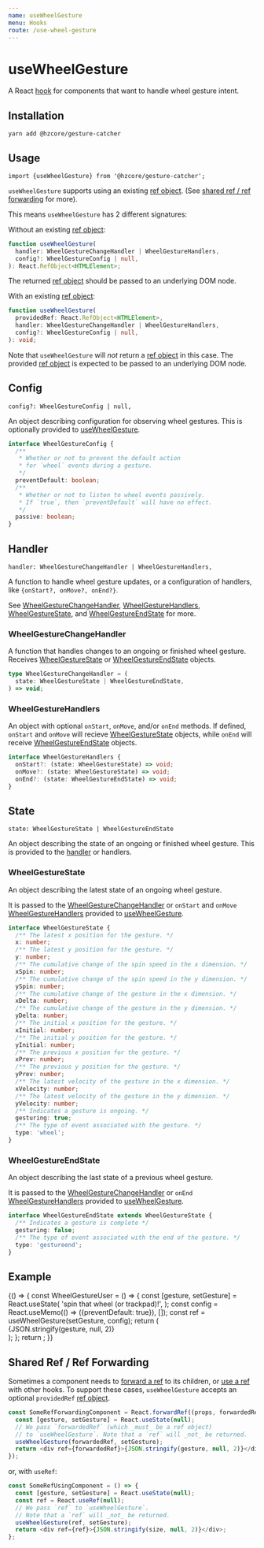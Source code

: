 ```yaml
---
name: useWheelGesture
menu: Hooks
route: /use-wheel-gesture
---
```



# useWheelGesture

A React [hook] for components that want to handle wheel gesture intent.

## Installation

```shell
yarn add @hzcore/gesture-catcher
```

## Usage

```
import {useWheelGesture} from '@hzcore/gesture-catcher';
```

`useWheelGesture` supports using an existing [ref object].
(See [shared ref / ref forwarding] for more).

This means `useWheelGesture` has 2 different signatures:

Without an existing [ref object]:

```ts
function useWheelGesture(
  handler: WheelGestureChangeHandler | WheelGestureHandlers,
  config?: WheelGestureConfig | null,
): React.RefObject<HTMLElement>;
```

The returned [ref object] should be passed to an underlying DOM node.

With an existing [ref object]:

```ts
function useWheelGesture(
  providedRef: React.RefObject<HTMLElement>,
  handler: WheelGestureChangeHandler | WheelGestureHandlers,
  config?: WheelGestureConfig | null,
): void;
```

Note that `useWheelGesture` will _not_ return a [ref object] in this case.
The provided [ref object] is expected to be passed to an underlying DOM node.

## Config

`config?: WheelGestureConfig | null,`

An object describing configuration for observing wheel gestures.
This is optionally provided to [useWheelGesture].

```ts
interface WheelGestureConfig {
  /**
   * Whether or not to prevent the default action
   * for `wheel` events during a gesture.
   */
  preventDefault: boolean;
  /**
   * Whether or not to listen to wheel events passively.
   * If `true`, then `preventDefault` will have no effect.
   */
  passive: boolean;
}
```

## Handler

`handler: WheelGestureChangeHandler | WheelGestureHandlers,`

A function to handle wheel gesture updates, or a configuration of handlers,
like `{onStart?, onMove?, onEnd?}`.

See [WheelGestureChangeHandler], [WheelGestureHandlers],
[WheelGestureState], and [WheelGestureEndState] for more.

### WheelGestureChangeHandler

A function that handles changes to an ongoing or finished wheel gesture.
Receives [WheelGestureState] or [WheelGestureEndState] objects.

```ts
type WheelGestureChangeHandler = (
  state: WheelGestureState | WheelGestureEndState,
) => void;
```

### WheelGestureHandlers

An object with optional `onStart`, `onMove`, and/or `onEnd` methods.
If defined, `onStart` and `onMove` will recieve [WheelGestureState] objects,
while `onEnd` will receive [WheelGestureEndState] objects.

```ts
interface WheelGestureHandlers {
  onStart?: (state: WheelGestureState) => void;
  onMove?: (state: WheelGestureState) => void;
  onEnd?: (state: WheelGestureEndState) => void;
}
```

## State

`state: WheelGestureState | WheelGestureEndState`

An object describing the state of an ongoing or finished wheel gesture.
This is provided to the [handler] or handlers.

### WheelGestureState

An object describing the latest state of an ongoing wheel gesture.

It is passed to the [WheelGestureChangeHandler]
or `onStart` and `onMove` [WheelGestureHandlers] provided to [useWheelGesture].

```ts
interface WheelGestureState {
  /** The latest x position for the gesture. */
  x: number;
  /** The latest y position for the gesture. */
  y: number;
  /** The cumulative change of the spin speed in the x dimension. */
  xSpin: number;
  /** The cumulative change of the spin speed in the y dimension. */
  ySpin: number;
  /** The cumulative change of the gesture in the x dimension. */
  xDelta: number;
  /** The cumulative change of the gesture in the y dimension. */
  yDelta: number;
  /** The initial x position for the gesture. */
  xInitial: number;
  /** The initial y position for the gesture. */
  yInitial: number;
  /** The previous x position for the gesture. */
  xPrev: number;
  /** The previous y position for the gesture. */
  yPrev: number;
  /** The latest velocity of the gesture in the x dimension. */
  xVelocity: number;
  /** The latest velocity of the gesture in the y dimension. */
  yVelocity: number;
  /** Indicates a gesture is ongoing. */
  gesturing: true;
  /** The type of event associated with the gesture. */
  type: 'wheel';
}
```

### WheelGestureEndState

An object describing the last state of a previous wheel gesture.

It is passed to the [WheelGestureChangeHandler]
or `onEnd` [WheelGestureHandlers] provided to [useWheelGesture].

```ts
interface WheelGestureEndState extends WheelGestureState {
  /** Indicates a gesture is complete */
  gesturing: false;
  /** The type of event associated with the end of the gesture. */
  type: 'gestureend';
}
```

## Example

<Playground>
  {() => {
    const WheelGestureUser = () => {
      const [gesture, setGesture] = React.useState(
        'spin that wheel (or trackpad)!',
      );
      const config = React.useMemo(() => ({preventDefault: true}), []);
      const ref = useWheelGesture(setGesture, config);
      return (
        <div
          ref={ref}
          style={{
            display: 'flex',
            justifyContent: 'center',
            alignItems: 'center',
            width: '100%',
            height: 250,
            fontSize: '2em',
          }}
        >
          {JSON.stringify(gesture, null, 2)}
        </div>
      );
    };
    return <WheelGestureUser />;
  }}
</Playground>

## Shared Ref / Ref Forwarding

Sometimes a component needs to [forward a ref] to its children,
or [use a ref][useref] with other hooks.
To support these cases, `useWheelGesture` accepts an optional
`providedRef` [ref object].

```js
const SomeRefForwardingComponent = React.forwardRef((props, forwardedRef) => {
  const [gesture, setGesture] = React.useState(null);
  // We pass `forwardedRef` (which _must_ be a ref object)
  // to `useWheelGesture`. Note that a `ref` will _not_ be returned.
  useWheelGesture(forwardedRef, setGesture);
  return <div ref={forwardedRef}>{JSON.stringify(gesture, null, 2)}</div>;
});
```

or, with `useRef`:

```js
const SomeRefUsingComponent = () => {
  const [gesture, setGesture] = React.useState(null);
  const ref = React.useRef(null);
  // We pass `ref` to `useWheelGesture`.
  // Note that a `ref` will _not_ be returned.
  useWheelGesture(ref, setGesture);
  return <div ref={ref}>{JSON.stringify(size, null, 2)}</div>;
};
```

[hook]: https://reactjs.org/docs/hooks-overview.html
[ref]: https://reactjs.org/docs/refs-and-the-dom.html
[useref]: https://reactjs.org/docs/hooks-reference.html#useref
[ref object]: https://reactjs.org/docs/refs-and-the-dom.html#accessing-refs
[forward a ref]: https://reactjs.org/docs/forwarding-refs.html
[installation]: #installation
[usage]: #usage
[config]: #config
[handler]: #handler
[state]: #state
[example]: #example
[shared ref / ref forwarding]: #shared-ref--ref-forwarding
[usewheelgesture]: #usage
[wheelgesturechangehandler]: #wheelgesturechangehandler
[wheelgesturehandlers]: #wheelgesturehandlers
[wheelgestureconfig]: #wheelgestureconfig
[wheelgesturestate]: #wheelgesturestate
[wheelgestureendstate]: #wheelgestureendstate

